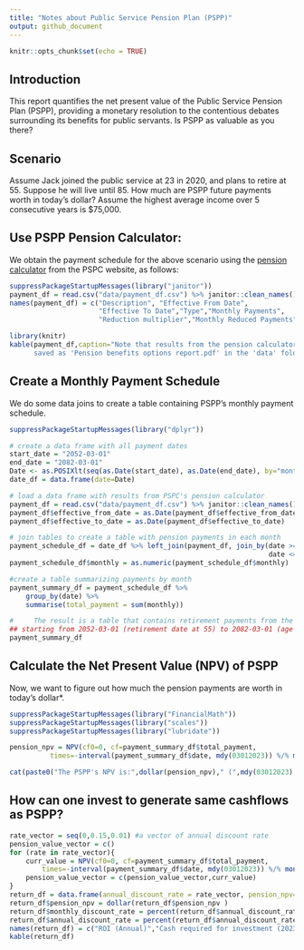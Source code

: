 ```yaml
---
title: "Notes about Public Service Pension Plan (PSPP)"
output: github_document
---
```


```r
knitr::opts_chunk$set(echo = TRUE)
```

## Introduction

This report quantifies the net present value of the Public Service Pension Plan (PSPP), providing a monetary resolution to the contentious debates surrounding its benefits for public servants. Is PSPP as valuable as you there?  

## Scenario

Assume Jack joined the public service at 23 in 2020, and plans to retire at 55. Suppose he will live until 85. How much are PSPP future payments worth in today's dollar? Assume the highest average income over 5 consecutive years is $75,000.

## Use PSPP Pension Calculator:

We obtain the payment schedule for the above scenario using the [pension calculator](http://apppen-penapp.tpsgc-pwgsc.gc.ca/penavg-penben_prod/cpr-pbc/accueil-welcome/prep.action) from the PSPC website, as follows:

```r
suppressPackageStartupMessages(library("janitor"))
payment_df = read.csv("data/payment_df.csv") %>% janitor::clean_names() 
names(payment_df) = c("Description", "Effective From Date", 
                      "Effective To Date","Type","Monthly Payments", 
                      "Reduction multiplier","Monthly Reduced Payments")

library(knitr)
kable(payment_df,caption="Note that results from the pension calculator is 
      saved as 'Pension benefits options report.pdf' in the 'data' folder.")
```

## Create a Monthly Payment Schedule
We do some data joins to create a table containing PSPP's monthly payment schedule.

```r
suppressPackageStartupMessages(library("dplyr"))

# create a data frame with all payment dates
start_date = "2052-03-01"
end_date = "2082-03-01"
Date <- as.POSIXlt(seq(as.Date(start_date), as.Date(end_date), by="month"))
date_df = data.frame(date=Date)

# load a data frame with results from PSPC's pension calculator
payment_df = read.csv("data/payment_df.csv") %>% janitor::clean_names() 
payment_df$effective_from_date = as.Date(payment_df$effective_from_date)
payment_df$effective_to_date = as.Date(payment_df$effective_to_date)

# join tables to create a table with pension payments in each month
payment_schedule_df = date_df %>% left_join(payment_df, join_by(date >= effective_from_date , 
                                                                date <= effective_to_date))  
payment_schedule_df$monthly = as.numeric(payment_schedule_df$monthly)

#create a table summarizing payments by month
payment_summary_df = payment_schedule_df %>% 
    group_by(date) %>% 
    summarise(total_payment = sum(monthly))

#     The result is a table that contains retirement payments from the PSPP,
## starting from 2052-03-01 (retirement date at 55) to 2082-03-01 (age 85): 
payment_summary_df 
```

## Calculate the Net Present Value (NPV) of PSPP
Now, we want to figure out how much the pension payments are worth in today's dollar*.
```r
suppressPackageStartupMessages(library("FinancialMath"))
suppressPackageStartupMessages(library("scales"))
suppressPackageStartupMessages(library("lubridate"))

pension_npv = NPV(cf0=0, cf=payment_summary_df$total_payment, 
          times=-interval(payment_summary_df$date, mdy(03012023)) %/% months(1), i=0)

cat(paste0("The PSPP's NPV is:",dollar(pension_npv)," (",mdy(03012023)," dollar)"))

```
## How can one invest to generate same cashflows as PSPP?
```r
rate_vector = seq(0,0.15,0.01) #a vector of annual discount rate
pension_value_vector = c()
for (rate in rate_vector){
    curr_value = NPV(cf0=0, cf=payment_summary_df$total_payment, 
        times=-interval(payment_summary_df$date, mdy(03012023)) %/% months(1), i=rate/12)
    pension_value_vector = c(pension_value_vector,curr_value)
}
return_df = data.frame(annual_discount_rate = rate_vector, pension_npv=pension_value_vector)
return_df$pension_npv = dollar(return_df$pension_npv )
return_df$monthly_discount_rate = percent(return_df$annual_discount_rate/12)
return_df$annual_discount_rate = percent(return_df$annual_discount_rate)
names(return_df) = c("ROI (Annual)","Cash required for investment (2023 dollar)","ROI (Monthly)")
kable(return_df)
```

